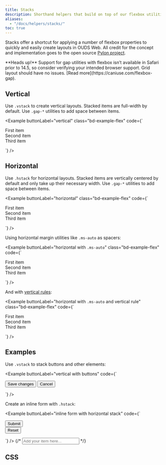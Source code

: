 ```yaml
---
title: Stacks
description: Shorthand helpers that build on top of our flexbox utilities to make component layout faster and easier than ever.
aliases:
  - "/docs/helpers/stacks/"
toc: true
---
```


Stacks offer a shortcut for applying a number of flexbox properties to quickly and easily create layouts in OUDS Web. All credit for the concept and implementation goes to the open source [Pylon project](https://almonk.github.io/pylon/).

<Callout type="warning">
**Heads up!** Support for gap utilities with flexbox isn’t available in Safari prior to 14.5, so consider verifying your intended browser support. Grid layout should have no issues. [Read more](https://caniuse.com/flexbox-gap).
</Callout>

## Vertical

Use `.vstack` to create vertical layouts. Stacked items are full-width by default. Use `.gap-*` utilities to add space between items.

<Example buttonLabel="vertical" class="bd-example-flex" code={`<div class="vstack gap-lg">
    <div class="p-sm">First item</div>
    <div class="p-sm">Second item</div>
    <div class="p-sm">Third item</div>
  </div>`} />

## Horizontal

Use `.hstack` for horizontal layouts. Stacked items are vertically centered by default and only take up their necessary width. Use `.gap-*` utilities to add space between items.

<Example buttonLabel="horizontal" class="bd-example-flex" code={`<div class="hstack gap-lg">
    <div class="p-sm">First item</div>
    <div class="p-sm">Second item</div>
    <div class="p-sm">Third item</div>
  </div>`} />

Using horizontal margin utilities like `.ms-auto` as spacers:

<Example buttonLabel="horizontal with `.ms-auto`" class="bd-example-flex" code={`<div class="hstack gap-lg">
    <div class="p-sm">First item</div>
    <div class="p-sm ms-auto">Second item</div>
    <div class="p-sm">Third item</div>
  </div>`} />

And with [vertical rules]([[docsref:/helpers/divider]]):

<Example buttonLabel="horizontal with `.ms-auto` and vertical rule" class="bd-example-flex" code={`<div class="hstack gap-lg">
    <div class="p-sm">First item</div>
    <div class="p-sm ms-auto">Second item</div>
    <div class="vr"></div>
    <div class="p-sm">Third item</div>
  </div>`} />

## Examples

Use `.vstack` to stack buttons and other elements:

<Example buttonLabel="vertical with buttons" code={`<div class="vstack gap-sm col-md-5 mx-auto">
    <button type="button" class="btn btn-strong">Save changes</button>
    <button type="button" class="btn btn-default">Cancel</button>
  </div>`} />

Create an inline form with `.hstack`:

<Example buttonLabel="inline form with horizontal stack" code={`<div class="hstack gap-lg">
    <button type="button" class="btn btn-strong">Submit</button>
    <div class="vr"></div>
    <button type="button" class="btn btn-negative">Reset</button>
  </div>`} />
{/* <input class="form-control me-auto" type="text" placeholder="Add your item here..." aria-label="Add your item here..." /> */}

## CSS

<ScssDocs buttonLabel="hstack and vstack" name="stacks" file="scss/helpers/_stacks.scss" />
